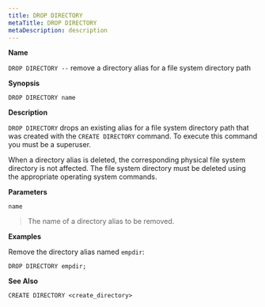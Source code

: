 ```yaml
---
title: DROP DIRECTORY
metaTitle: DROP DIRECTORY
metaDescription: description
---
```


**Name**

`DROP DIRECTORY --` remove a directory alias for a file system directory
path

**Synopsis**

``` text
DROP DIRECTORY name
```

**Description**

`DROP DIRECTORY` drops an existing alias for a file system directory
path that was created with the `CREATE DIRECTORY` command. To execute
this command you must be a superuser.

When a directory alias is deleted, the corresponding physical file
system directory is not affected. The file system directory must be
deleted using the appropriate operating system commands.

**Parameters**

`name`

> The name of a directory alias to be removed.

**Examples**

Remove the directory alias named `empdir`:

``` text
DROP DIRECTORY empdir;
```

**See Also**

`CREATE DIRECTORY <create_directory>`
